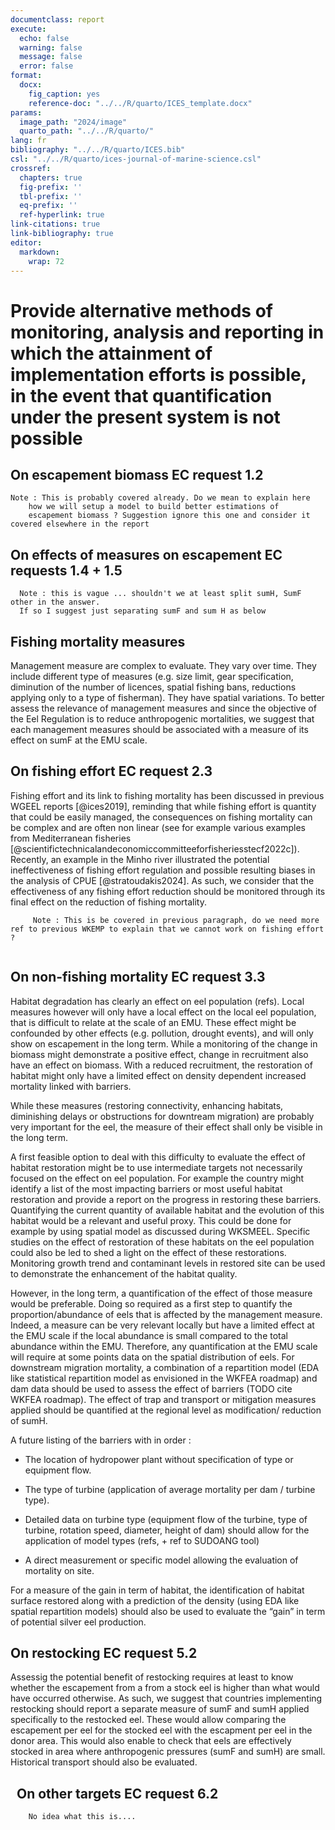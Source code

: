 ```yaml
---
documentclass: report
execute:
  echo: false
  warning: false
  message: false
  error: false
format:
  docx:
    fig_caption: yes
    reference-doc: "../../R/quarto/ICES_template.docx"
params:
  image_path: "2024/image"
  quarto_path: "../../R/quarto/"
lang: fr
bibliography: "../../R/quarto/ICES.bib"
csl: "../../R/quarto/ices-journal-of-marine-science.csl"
crossref:
  chapters: true
  fig-prefix: ''
  tbl-prefix: ''
  eq-prefix: ''
  ref-hyperlink: true
link-citations: true
link-bibliography: true
editor: 
  markdown: 
    wrap: 72
---
```


# Provide alternative methods of monitoring, analysis and reporting in which the attainment of implementation efforts is possible, in the event that quantification under the present system is not possible

## On escapement biomass EC request 1.2

```         
Note : This is probably covered already. Do we mean to explain here
    how we will setup a model to build better estimations of
    escapement biomass ? Suggestion ignore this one and consider it covered elsewhere in the report
```

## On effects of measures on escapement EC requests 1.4 + 1.5

```         
  Note : this is vague ... shouldn't we at least split sumH, SumF other in the answer.
  If so I suggest just separating sumF and sum H as below
```

## Fishing mortality measures

Management measure are complex to evaluate. They vary over time. They
include different type of measures (e.g. size limit, gear specification,
diminution of the number of licences, spatial fishing bans, reductions
applying only to a type of fisherman). They have spatial variations. To
better assess the relevance of management measures and since the
objective of the Eel Regulation is to reduce anthropogenic mortalities,
we suggest that each management measures should be associated with a
measure of its effect on sumF at the EMU scale.

<!---Mortality targets (objective for sum F and sum H) and their change
should be adopted in eel management plans. These targets should be
compatible with the restoration of the eel population in the long term
(e.g. far below 0.92). The management measures or reductions of fishing
effort should be evaluated against the attainment of those targets.
 Hilaire : I would remove this paragraph: setting intermediate is a management question
not a scientific one. For ICES, given the situation, we can only set one target and
recommendation: sumA=0 / Cédric OK removed --> 

## On fishing effort EC request 2.3

Fishing effort and its link to fishing mortality has been discussed in
previous WGEEL reports [@ices2019], reminding that while fishing effort
is quantity that could be easily managed, the consequences on fishing
mortality can be complex and are often non linear (see for example
various examples from Mediterranean fisheries
[@scientifictechnicalandeconomiccommitteeforfisheriesstecf2022c]).
Recently, an example in the Minho river illustrated the potential
ineffectiveness of fishing effort regulation and possible resulting biases in the
analysis of CPUE [@stratoudakis2024]. As such, we consider that the effectiveness
of any fishing effort reduction should be monitored through its final effect on the
reduction of fishing mortality.

```         
     Note : This is be covered in previous paragraph, do we need more ref to previous WKEMP to explain that we cannot work on fishing effort ?
   
```

## On non-fishing mortality EC request 3.3

Habitat degradation has clearly an effect on eel population (refs).
Local measures however will only have a local effect on the local eel
population, that is difficult to relate at the scale of an EMU. These
effect might be confounded by other effects (e.g. pollution, drought
events), and will only show on escapement in the long term. While a
monitoring of the change in biomass might demonstrate a positive effect,
change in recruitment also have an effect on biomass. With a reduced
recruitment, the restoration of habitat might only have a limited effect
on density dependent increased mortality linked with barriers.

While these measures (restoring connectivity, enhancing habitats,
diminishing delays or obstructions for downtream migration) are probably
very important for the eel, the measure of their effect shall only be
visible in the long term.

A first feasible option to deal with this difficulty to evaluate the
effect of habitat restoration might be to use intermediate targets not
necessarily focused on the effect on eel population. For example the
country might identify a list of the most impacting barriers or most
useful habitat restoration and provide a report on the progress in
restoring these barriers. Quantifying the current quantity of available
habitat and the evolution of this habitat would be a relevant and useful
proxy. This could be done for example by using spatial model as
discussed during WKSMEEL. Specific studies on the effect of restoration
of these habitats on the eel population could also be led to shed a
light on the effect of these restorations. Monitoring growth trend and
contaminant levels in restored site can be used to demonstrate the
enhancement of the habitat quality.

However, in the long term, a quantification of the effect of those
measure would be preferable. Doing so required as a first step to
quantify the proportion/abundance of eels that is affected by the
management measure. Indeed, a measure can be very relevant locally but
have a limited effect at the EMU scale if the local abundance is small
compared to the total abundance within the EMU. Therefore, any
quantification at the EMU scale will require at some points data on the
spatial distribution of eels. For downstream migration mortality, a
combination of a repartition model (EDA like statistical repartition
model as envisioned in the WKFEA roadmap) and dam data should be used to
assess the effect of barriers (TODO cite WKFEA roadmap). The effect of
trap and transport or mitigation measures applied should be quantified
at the regional level as modification/ reduction of sumH.

A future listing of the barriers with in order :

-   The location of hydropower plant without specification of type or
    equipment flow.

-   The type of turbine (application of average mortality per dam /
    turbine type).

-   Detailed data on turbine type (equipment flow of the turbine, type
    of turbine, rotation speed, diameter, height of dam) should allow
    for the application of model types (refs, + ref to SUDOANG tool)

-   A direct measurement or specific model allowing the evaluation of
    mortality on site.

For a measure of the gain in term of habitat, the identification of
habitat surface restored along with a prediction of the density (using
EDA like spatial repartition models) should also be used to evaluate the
"gain" in term of potential silver eel production.

## On restocking EC request 5.2

Assessig the potential benefit of restocking requires at least to know
whether the escapement from a from a stock eel is higher than what would
have occurred otherwise. As such, we suggest that countries implementing
restocking should report a separate measure of sumF and sumH applied
specifically to the restocked eel. These would allow comparing the
escapement per eel for the stocked eel with the escapment per eel in the
donor area. This would also enable to check that eels are effectively
stocked in area where anthropogenic pressures (sumF and sumH) are small.
Historical transport should also be evaluated.

##   On other targets EC request 6.2

```         
    No idea what this is....
```
